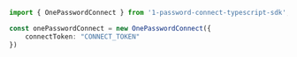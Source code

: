 ```typescript index.ts
import { OnePasswordConnect } from '1-password-connect-typescript-sdk';

const onePasswordConnect = new OnePasswordConnect({
    connectToken: "CONNECT_TOKEN"
})
```